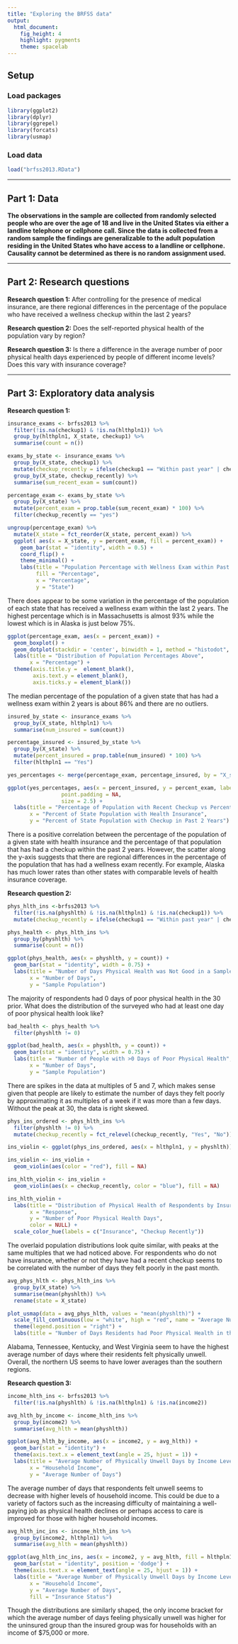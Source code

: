 ```yaml
---
title: "Exploring the BRFSS data"
output: 
  html_document: 
    fig_height: 4
    highlight: pygments
    theme: spacelab
---
```

## Setup

### Load packages

```r
library(ggplot2)
library(dplyr)
library(ggrepel)
library(forcats)
library(usmap)
```

### Load data

```r
load("brfss2013.RData")
```


* * *

## Part 1: Data
**The observations in the sample are collected from randomly selected people who are over the age of 18 and live in the United States via either a landline telephone or cellphone call. Since the data is collected from a random sample the findings are generalizable to the adult population residing in the United States who have access to a landline or cellphone. Causality cannot be determined as there is no random assignment used.**


* * *

## Part 2: Research questions

**Research question 1:** After controlling for the presence of medical insurance, are there regional differences in the percentage of the populace who have received a wellness checkup within the last 2 years?

**Research question 2:** Does the self-reported physical health of the population vary by region?

**Research question 3:** Is there a difference in the average number of poor physical health days experienced by people of different income levels? Does this vary with insurance coverage?


* * *

## Part 3: Exploratory data analysis


**Research question 1:**

```r
insurance_exams <- brfss2013 %>%
  filter(!is.na(checkup1) & !is.na(hlthpln1)) %>%
  group_by(hlthpln1, X_state, checkup1) %>%
  summarise(count = n())

exams_by_state <- insurance_exams %>%
  group_by(X_state, checkup1) %>%
  mutate(checkup_recently = ifelse(checkup1 == "Within past year" | checkup1 == "Within past 2 years", "yes", "no")) %>%
  group_by(X_state, checkup_recently) %>%
  summarise(sum_recent_exam = sum(count))

percentage_exam <- exams_by_state %>%
  group_by(X_state) %>%
  mutate(percent_exam = prop.table(sum_recent_exam) * 100) %>%
  filter(checkup_recently == "yes")

ungroup(percentage_exam) %>%
  mutate(X_state = fct_reorder(X_state, percent_exam)) %>%
  ggplot( aes(x = X_state, y = percent_exam, fill = percent_exam)) + 
    geom_bar(stat = "identity", width = 0.5) + 
    coord_flip() +
    theme_minimal() +
    labs(title = "Population Percentage with Wellness Exam within Past 2 Years by State",
         fill = "Percentage",
         x = "Percentage",
         y = "State")
```

There does appear to be some variation in the percentage of the population of each state that has received a wellness exam within the last 2 years. The highest percentage which is in Massachusetts is almost 93% while the lowest which is in Alaska is just below 75%.

```r
ggplot(percentage_exam, aes(x = percent_exam)) +
  geom_boxplot() +
  geom_dotplot(stackdir = 'center', binwidth = 1, method = "histodot", dotsize = 0.5, fill = "grey") +
  labs(title = "Distribution of Population Percentages Above",
       x = "Percentage") +
  theme(axis.title.y =  element_blank(),
        axis.text.y = element_blank(),
        axis.ticks.y = element_blank())
```

The median percentage of the population of a given state that has had a wellness exam within 2 years is about 86% and there are no outliers.

```r
insured_by_state <- insurance_exams %>% 
  group_by(X_state, hlthpln1) %>%
  summarise(num_insured = sum(count))

percentage_insured <- insured_by_state %>%
  group_by(X_state) %>%
  mutate(percent_insured = prop.table(num_insured) * 100) %>%
  filter(hlthpln1 == "Yes")

yes_percentages <- merge(percentage_exam, percentage_insured, by = "X_state")

ggplot(yes_percentages, aes(x = percent_insured, y = percent_exam, label = X_state)) + geom_point(color = "darkgrey") +   geom_text_repel(aes(label = X_state),
                 point.padding = NA,
                 size = 2.5) +
  labs(title = "Percentage of Population with Recent Checkup vs Percent with Insurance",
       x = "Percent of State Population with Health Insurance",
       y = "Percent of State Population with Checkup in Past 2 Years")
```

There is a positive correlation between the percentage of the population of a given state with health insurance and the percentage of that population that has had a checkup within the past 2 years. However, the scatter along the y-axis suggests that there are regional differences in the percentage of the population that has had a wellness exam recently. For example, Alaska has much lower rates than other states with comparable levels of health insurance coverage.

**Research question 2:**

```r
phys_hlth_ins <-brfss2013 %>%
  filter(!is.na(physhlth) & !is.na(hlthpln1) & !is.na(checkup1)) %>%
  mutate(checkup_recently = ifelse(checkup1 == "Within past year" | checkup1 == "Within past 2 years", "Yes", "No"))

phys_health <- phys_hlth_ins %>%
  group_by(physhlth) %>%
  summarise(count = n())

ggplot(phys_health, aes(x = physhlth, y = count)) + 
  geom_bar(stat = "identity", width = 0.75) +
  labs(title = "Number of Days Physical Health was Not Good in a Sample",
       x = "Number of Days",
       y = "Sample Population")
```

The majority of respondents had 0 days of poor physical health in the 30 prior. What does the distribution of the surveyed who had at least one day of poor physical health look like?

```r
bad_health <- phys_health %>%
  filter(physhlth != 0)

ggplot(bad_health, aes(x = physhlth, y = count)) +
  geom_bar(stat = "identity", width = 0.75) +
  labs(title = "Number of People with >0 Days of Poor Physical Health",
       x = "Number of Days",
       y = "Sample Population")
```

There are spikes in the data at multiples of 5 and 7, which makes sense given that people are likely to estimate the number of days they felt poorly by approximating it as multiples of a week if it was more than a few days. Without the peak at 30, the data is right skewed. 

```r
phys_ins_ordered <- phys_hlth_ins %>% 
  filter(physhlth != 0) %>%
  mutate(checkup_recently = fct_relevel(checkup_recently, "Yes", "No"))

ins_violin <- ggplot(phys_ins_ordered, aes(x = hlthpln1, y = physhlth)) 

ins_violin <- ins_violin +
  geom_violin(aes(color = "red"), fill = NA)

ins_hlth_violin <- ins_violin + 
  geom_violin(aes(x = checkup_recently, color = "blue"), fill = NA)

ins_hlth_violin +
  labs(title = "Distribution of Physical Health of Respondents by Insurance/Checkup Status",
       x = "Response",
       y = "Number of Poor Physical Health Days",
       color = NULL) +
  scale_color_hue(labels = c("Insurance", "Checkup Recently"))
```

The overlaid population distributions look quite similar, with peaks at the same multiples that we had noticed above. For respondents who do not have insurance, whether or not they have had a recent checkup seems to be correlated with the number of days they felt poorly in the past month.  

```r
avg_phys_hlth <- phys_hlth_ins %>%
  group_by(X_state) %>%
  summarise(mean(physhlth)) %>%
  rename(state = X_state)

plot_usmap(data = avg_phys_hlth, values = "mean(physhlth)") +
  scale_fill_continuous(low = "white", high = "red", name = "Average Number of Days") +
  theme(legend.position = "right") +
  labs(title = "Number of Days Residents had Poor Physical Health in the Past Month")
```

Alabama, Tennessee, Kentucky, and West Virginia seem to have the highest average number of days where their residents felt physically unwell. Overall, the northern US seems to have lower averages than the southern regions. 

**Research question 3:**

```r
income_hlth_ins <- brfss2013 %>%
  filter(!is.na(physhlth) & !is.na(hlthpln1) & !is.na(income2)) 

avg_hlth_by_income <- income_hlth_ins %>%
  group_by(income2) %>%
  summarise(avg_hlth = mean(physhlth))

ggplot(avg_hlth_by_income, aes(x = income2, y = avg_hlth)) +
  geom_bar(stat = "identity") +
  theme(axis.text.x = element_text(angle = 25, hjust = 1)) +
  labs(title = "Average Number of Physically Unwell Days by Income Level",
       x = "Household Income",
       y = "Average Number of Days")
```

The average number of days that respondents felt unwell seems to decrease with higher levels of household income. This could be due to a variety of factors such as the increasing difficulty of maintaining a well-paying job as physical health declines or perhaps access to care is improved for those with higher household incomes. 

```r
avg_hlth_inc_ins <- income_hlth_ins %>%
  group_by(income2, hlthpln1) %>%
  summarise(avg_hlth = mean(physhlth))

ggplot(avg_hlth_inc_ins, aes(x = income2, y = avg_hlth, fill = hlthpln1)) +
  geom_bar(stat = "identity", position = 'dodge') +
  theme(axis.text.x = element_text(angle = 25, hjust = 1)) +
  labs(title = "Average Number of Physically Unwell Days by Income Level",
       x = "Household Income",
       y = "Average Number of Days",
       fill = "Insurance Status")
```

Though the distributions are similarly shaped, the only income bracket for which the average number of days feeling physically unwell was higher for the uninsured group than the insured group was for households with an income of $75,000 or more. 
